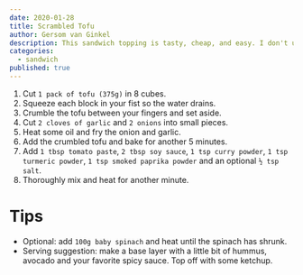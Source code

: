 ```yaml
---
date: 2020-01-28
title: Scrambled Tofu
author: Gersom van Ginkel
description: This sandwich topping is tasty, cheap, and easy. I don't use tofu often because it's hard to marinate and becomes dry when fried. Scrambling to the rescue!
categories:
  - sandwich
published: true
---
```


1. Cut `1 pack of tofu (375g)` in 8 cubes.
2. Squeeze each block in your fist so the water drains.
3. Crumble the tofu between your fingers and set aside.
4. Cut `2 cloves of garlic` and `2 onions` into small pieces.
5. Heat some oil and fry the onion and garlic.
6. Add the crumbled tofu and bake for another 5 minutes.
7. Add `1 tbsp tomato paste`, `2 tbsp soy sauce`, `1 tsp curry powder`, `1 tsp turmeric powder`, `1 tsp smoked paprika powder` and an optional `½ tsp salt`.
8. Thoroughly mix and heat for another minute.

# Tips

- Optional: add `100g baby spinach` and heat until the spinach has shrunk.
- Serving suggestion: make a base layer with a little bit of hummus, avocado and your favorite spicy sauce. Top off with some ketchup.
